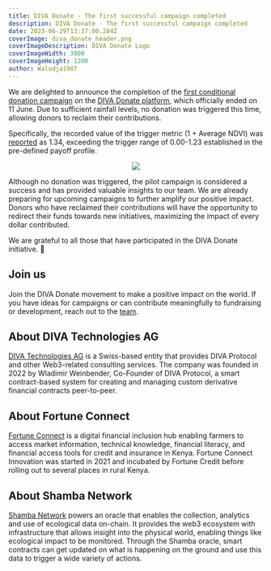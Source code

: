 ```yaml
---
title: DIVA Donate - The first successful campaign completed
description: DIVA Donate - The first successful campaign completed
date: 2023-06-29T13:37:00.284Z
coverImage: diva_donate_header.png
coverImageDescription: DIVA Donate Logo
coverImageWidth: 3000
coverImageHeight: 1200
author: Walodja1987
---
```


We are delighted to announce the completion of the [first conditional donation campaign](https://www.divaprotocol.io/posts/diva-donate-launch) 
on the [DIVA Donate platform](https://www.divadonate.xyz/campaign), which officially ended on 11 June. Due to sufficient rainfall levels, no donation was triggered this time, allowing donors 
to reclaim their contributions.

Specifically, the recorded value of the trigger metric (1 + Average NDVI) was [reported](https://polygonscan.com/tx/0x13ed39250aa086c997c41c89dadb24c51afc76739ab6f3c813810643b7a136b9) as 1.34, exceeding the trigger 
range of 0.00-1.23 established in the pre-defined payoff profile.

<p align="center">
  <img src="/images/posts/Donationprofile.png" />
</p>

Although no donation was triggered, the pilot campaign is considered a success and has provided valuable insights to 
our team. We are already preparing for upcoming campaigns to further amplify our positive impact. Donors who have 
reclaimed their contributions will have the opportunity to redirect their funds towards new initiatives, maximizing 
the impact of every dollar contributed.

We are grateful to all those that have participated in the DIVA Donate initiative. 🙏

## Join us
Join the DIVA Donate movement to make a positive impact on the world. If you have ideas for 
campaigns or can contribute meaningfully to fundraising or development, reach out to the [team](mailto:wladimir.weinbender@divadonate.xyz).

## About DIVA Technologies AG

[DIVA Technologies AG](https://www.divaprotocol.io/) is a Swiss-based entity that provides DIVA Protocol and other Web3-related consulting services. The company was 
founded in 2022 by Wladimir Weinbender, Co-Founder of DIVA Protocol, a smart contract-based system for creating and managing custom derivative financial contracts peer-to-peer.

## About Fortune Connect

[Fortune Connect](https://fortunecredit.co.ke/) is a digital financial inclusion hub enabling farmers to access market information, technical knowledge, financial literacy, and financial 
access tools for credit and insurance in Kenya. Fortune Connect Innovation was started in 2021 and incubated by Fortune Credit before rolling out to several 
places in rural Kenya.

## About Shamba Network

[Shamba Network](https://shamba.network/) powers an oracle that enables the collection, analytics and use of ecological data on-chain. It provides the web3 ecosystem with 
infrastructure that allows insight into the physical world, enabling things like ecological impact to be monitored. Through the Shamba oracle, 
smart contracts can get updated on what is happening on the ground and use this data to trigger a wide variety of actions.